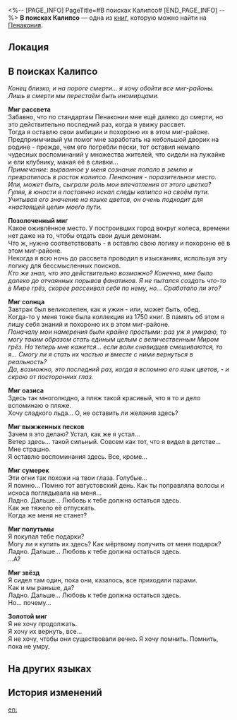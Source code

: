 <%-- [PAGE_INFO]
PageTitle=#В поисках Калипсо#
[END_PAGE_INFO] --%>
{{Дополнить}}
{{Книга Инфобокс
|id           = 368
|partIds      = 190663
|Название     = 
|Изображение  = Предмет Книга Пенакония.png
|Мир          = Пенакония
|Томов        = 1
|Автор        = <!--нужно добавить-->
|Описание     = Список пунктов назначения, оставленный пассажиром «Лучезарного шпата».
|Том1         = {{tx}}
|Источник1    = {{tx|Отсутствует источник}}
|Персонажи    = 
|Фракции      = 
}}
'''В поисках Калипсо''' — одна из [[Книги|книг]], которую можно найти на [[Пенакония]].

==Локация==
{{Отметка карты|<!--название карты-->|<!--id отметки-->}}

==В поисках Калипсо==
''Конец близко, и на пороге смерти... я хочу обойти все миг-районы.''<br />
''Лишь в смерти мы перестаём быть иномирцами.''

'''Миг рассвета'''<br />
Забавно, что по стандартам Пенаконии мне ещё далеко до смерти, но это действительно последний раз, когда я увижу рассвет.<br />
Тогда я оставлю свои амбиции и похороню их в этом миг-районе.<br />
Предприимчивый ум помог мне заработать на небольшой дворик на родине - прежде, чем его погребли пески, тот оставил немало чудесных воспоминаний у множества жителей, что сидели на лужайке и ели клубнику, макая её в сливки...<br />
''Примечание: вырванное у меня сознание попало в землю и превратилось в росток калипсо. Пенакония - поразительное место. Или, может быть, сыграли роль мои впечатления от этого цветка?''<br />
''Гуляя, в юности я постоянно искал следы калипсо на своём пути. Учитывая его значение на языке цветов, он очень подходит для «настоящей цели» моего пути.''

'''Позолоченный миг'''<br />
Какое оживлённое место. У построивших город вокруг колеса, времени нет даже на то, чтобы отдать свои души демонам.<br />
Что ж, нужно соответствовать - я оставлю свою логику и похороню её в этом миг-районе.<br />
Некогда я всю ночь до рассвета проводил в изысканиях, используя эту логику для бессмысленных поисков.<br />
''Кто же знал, что это действительно возможно? Конечно, мне было далеко до отчаянных порывов фанатиков. Я не пытался создать что-то в Мире грёз, скорее рассеивал себя по нему, но... Сработало ли это?''

'''Миг солнца'''<br />
Завтрак был великолепен, как и ужин - или, может быть, обед.<br />
Когда-то у меня тоже была коллекция из 1750 книг. В память об этом я лишу себя знаний и похороню их в этом миг-районе.<br />
''Поначалу мои намерения были крайне простыми: раз уж я умираю, то могу таким образом стать единым целым с величественным Миром грёз. Но теперь мне кажется... если воли сновидцев смешиваются, то я... Смогу ли я стать их частью и вместе с ними вернуться в реальность?''<br />
''Да, возможно, это последний раз, когда я вспомню его язык цветов, - и скрою от посторонних глаз.''

'''Миг оазиса'''<br />
Здесь так многолюдно, а пляж такой красивый, что я то и дело вспоминаю о пляже.<br />
Хочу сладкого льда... О, не оставить ли желания здесь?

'''Миг выжженных песков'''<br />
Зачем я это делаю? Устал, как же я устал...<br />
Ветер здесь... такой сильный. Совсем как тот, что я видел в детстве...<br />
Мне страшно.<br />
Я оставлю воспоминания здесь. Все, кроме...

'''Миг сумерек'''<br />
Эти огни так похожи на твои глаза. Голубые...<br />
Я помню... Помню тот августовский день. Как ты поправляла волосы и искоса поглядывала на меня...<br />
Ладно. Дальше... Любовь к тебе должна остаться здесь.<br />
Как же тяжело её отпускать.<br />
Когда же меня не станет?

'''Миг полутьмы'''<br />
Я покупал тебе подарки?<br />
Могу ли я купить их здесь? Как мёртвому получить от меня подарок?<br />
Ладно. Дальше... Любовь к тебе должна остаться здесь.<br />
...А?

'''Миг звёзд'''<br />
Я сидел там один, пока они, казалось, все приходили парами.<br />
Как и мы раньше, да?<br />
Ладно. Дальше... Любовь к тебе должна остаться здесь.<br />
Но... почему...

'''Золотой миг'''<br />
Я не хочу продолжать.<br />
Я хочу их вернуть, все...<br />
Я не хочу, чтобы они существовали вечно. Я хочу помнить. Помнить, пока не умру.

==На других языках==
{{На других языках
|en   = The Search For Calypso
|zhs  = 寻找卡利普索
|zht  = 尋找卡利普索
|ja   = カリプソを探して
|ko   = 칼립소를 찾아서
|es   = La búsqueda de Calipso
|fr   = En quête de calypsos
|ru   = В поисках Калипсо
|th   = ตามหา Calypso
|vi   = Đi Tìm Calypso
|de   = Die Suche nach Calypso
|id   = Pencarian Calypso
|pt   = A Busca por Calipso
}}

==История изменений==
{{История изменений|3.5}}

[[en:]]
